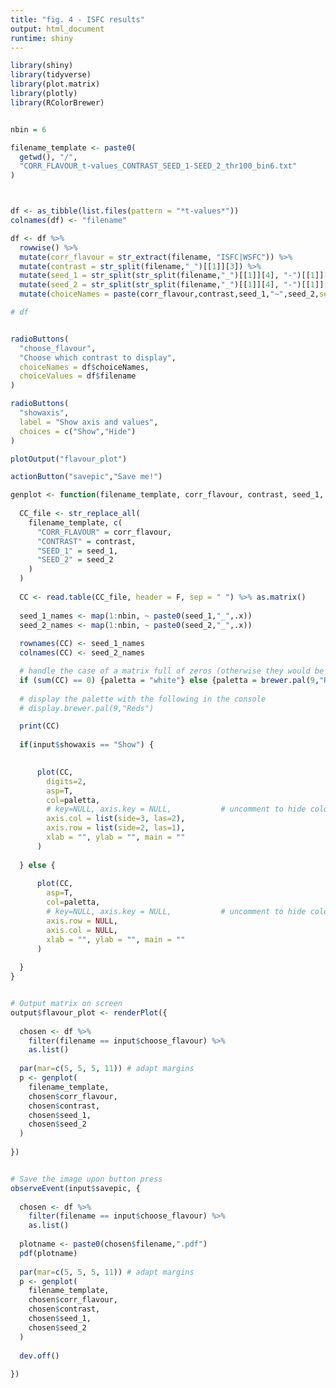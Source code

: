 ```yaml
---
title: "fig. 4 - ISFC results"
output: html_document
runtime: shiny
---
```



```r
library(shiny)
library(tidyverse)
library(plot.matrix)
library(plotly)
library(RColorBrewer)


nbin = 6

filename_template <- paste0(
  getwd(), "/",
  "CORR_FLAVOUR_t-values_CONTRAST_SEED_1-SEED_2_thr100_bin6.txt"
)



df <- as_tibble(list.files(pattern = "*t-values*"))
colnames(df) <- "filename"

df <- df %>% 
  rowwise() %>% 
  mutate(corr_flavour = str_extract(filename, "ISFC|WSFC")) %>% 
  mutate(contrast = str_split(filename,"_")[[1]][3]) %>% 
  mutate(seed_1 = str_split(str_split(filename,"_")[[1]][4], "-")[[1]][1]) %>%
  mutate(seed_2 = str_split(str_split(filename,"_")[[1]][4], "-")[[1]][2]) %>% 
  mutate(choiceNames = paste(corr_flavour,contrast,seed_1,"~",seed_2,sep = " "))

# df


radioButtons(
  "choose_flavour",
  "Choose which contrast to display",
  choiceNames = df$choiceNames,
  choiceValues = df$filename 
)

radioButtons(
  "showaxis",
  label = "Show axis and values",
  choices = c("Show","Hide")
)

plotOutput("flavour_plot")

actionButton("savepic","Save me!")

```

```r

genplot <- function(filename_template, corr_flavour, contrast, seed_1, seed_2) {
  
  CC_file <- str_replace_all(
    filename_template, c(
      "CORR_FLAVOUR" = corr_flavour,
      "CONTRAST" = contrast,
      "SEED_1" = seed_1,
      "SEED_2" = seed_2
    )
  )
  
  CC <- read.table(CC_file, header = F, sep = " ") %>% as.matrix()
  
  seed_1_names <- map(1:nbin, ~ paste0(seed_1,"_",.x))
  seed_2_names <- map(1:nbin, ~ paste0(seed_2,"_",.x))
  
  rownames(CC) <- seed_1_names
  colnames(CC) <- seed_2_names

  # handle the case of a matrix full of zeros (otherwise they would be plot in red)
  if (sum(CC) == 0) {paletta = "white"} else {paletta = brewer.pal(9,"Reds")}
  
  # display the palette with the following in the console
  # display.brewer.pal(9,"Reds")

  print(CC)
    
  if(input$showaxis == "Show") {

    
      plot(CC,
        digits=2,
        asp=T, 
        col=paletta,
        # key=NULL, axis.key = NULL,           # uncomment to hide colorbar
        axis.col = list(side=3, las=2),
        axis.row = list(side=2, las=1),
        xlab = "", ylab = "", main = ""
      )
    
  } else {
    
      plot(CC,
        asp=T, 
        col=paletta,
        # key=NULL, axis.key = NULL,           # uncomment to hide colorbar
        axis.row = NULL,
        axis.col = NULL,
        xlab = "", ylab = "", main = ""
      )
      
  }
}


# Output matrix on screen
output$flavour_plot <- renderPlot({
  
  chosen <- df %>% 
    filter(filename == input$choose_flavour) %>% 
    as.list()
  
  par(mar=c(5, 5, 5, 11)) # adapt margins
  p <- genplot(
    filename_template, 
    chosen$corr_flavour, 
    chosen$contrast, 
    chosen$seed_1, 
    chosen$seed_2
  )
  
})


# Save the image upon button press
observeEvent(input$savepic, {
  
  chosen <- df %>% 
    filter(filename == input$choose_flavour) %>% 
    as.list()
  
  plotname <- paste0(chosen$filename,".pdf")
  pdf(plotname)
  
  par(mar=c(5, 5, 5, 11)) # adapt margins
  p <- genplot(
    filename_template, 
    chosen$corr_flavour, 
    chosen$contrast, 
    chosen$seed_1, 
    chosen$seed_2
  )
  
  dev.off()
  
})


```








